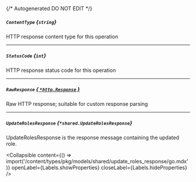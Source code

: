 {/* Autogenerated DO NOT EDIT  */}

##### `ContentType` *{`string`}*
HTTP response content type for this operation

---
##### `StatusCode` *{`int`}*
HTTP response status code for this operation

---
##### `RawResponse` [*{ `*http.Response` }*](https://pkg.go.dev/net/http#Response)
Raw HTTP response; suitable for custom response parsing

---
##### `UpdateRolesResponse` *{`*shared.UpdateRolesResponse`}*
UpdateRolesResponse is the response message containing the updated role.

<Collapsible content={() => import('/content/types/pkg/models/shared/update_roles_response/go.mdx')} openLabel={Labels.showProperties} closeLabel={Labels.hideProperties} />



